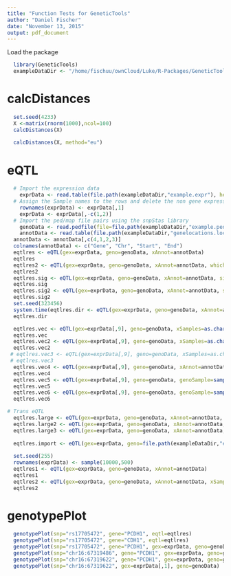 ```yaml
---
title: "Function Tests for GeneticTools"
author: "Daniel Fischer"
date: "November 13, 2015"
output: pdf_document
---
```


Load the package
```r
  library(GeneticTools)
  exampleDataDir <- "/home/fischuu/ownCloud/Luke/R-Packages/GeneticTools/exampleData"
```  
  
# calcDistances

```r
  set.seed(4233)
  X <-matrix(rnorm(1000),ncol=100)
  calcDistances(X)
  
  calcDistances(X, method="eu")
```
  
# eQTL
 
```r
  # Import the expression data
    exprData <- read.table(file.path(exampleDataDir,"example.expr"), header=TRUE)
  # Assign the Sample names to the rows and delete the non gene expression columns
    rownames(exprData) <- exprData[,1]
    exprData <- exprData[,-c(1,2)]
  # Import the ped/map file pairs using the snpStas library
    genoData <- read.pedfile(file=file.path(exampleDataDir,"example.ped"), snps=file.path(exampleDataDir,"example.map"))
    annotData <- read.table(file.path(exampleDataDir,"genelocations.loc"))
  annotData <- annotData[,c(4,1,2,3)]
  colnames(annotData) <- c("Gene", "Chr", "Start", "End")
  eqtlres <- eQTL(gex=exprData, geno=genoData, xAnnot=annotData)
  eqtlres
  eqtlres2 <- eQTL(gex=exprData, geno=genoData, xAnnot=annotData, which=c("PCDH1","PCDH10"))
  eqtlres2
  eqtlres.sig <- eQTL(gex=exprData, geno=genoData, xAnnot=annotData, sig=0.05)
  eqtlres.sig
  eqtlres.sig2 <- eQTL(gex=exprData, geno=genoData, xAnnot=annotData, sig=0.01, which=c("PCDH1","PCDH10"))
  eqtlres.sig2
  set.seed(323456)
  system.time(eqtlres.dir <- eQTL(gex=exprData, geno=genoData, xAnnot=annotData, method="dir", nper=100, mc=4))
  eqtlres.dir

  eqtlres.vec <- eQTL(gex=exprData[,9], geno=genoData, xSamples=as.character(1:500), xAnnot=annotData)
  eqtlres.vec
  eqtlres.vec2 <- eQTL(gex=exprData[,9], geno=genoData, xSamples=as.character(1:500), xAnnot=annotData[9,])
  eqtlres.vec2
 # eqtlres.vec3 <- eQTL(gex=exprData[,9], geno=genoData, xSamples=as.character(1:500))
 # eqtlres.vec3
  eqtlres.vec4 <- eQTL(gex=exprData[,9], geno=genoData, xAnnot=annotData[9,])
  eqtlres.vec4
  eqtlres.vec5 <- eQTL(gex=exprData[,9], geno=genoData, genoSample=sample(500), xAnnot=annotData[9,])
  eqtlres.vec5
  eqtlres.vec6 <- eQTL(gex=exprData[,9], geno=genoData, genoSample=sample(500), xAnnot=annotData)
  eqtlres.vec6

# Trans eQTL
  eqtlres.large <- eQTL(gex=exprData, geno=genoData, xAnnot=annotData, windowSize = NULL)
  eqtlres.large2 <- eQTL(gex=exprData, geno=genoData, xAnnot=annotData, windowSize = NULL, mc=4)
  eqtlres.large3 <- eQTL(gex=exprData, geno=genoData, xAnnot=annotData, windowSize = 0, mc=4)
  
  eqtlres.import <- eQTL(gex=exprData, geno=file.path(exampleDataDir,"example"), xAnnot=annotData)
  
  set.seed(255)
  rownames(exprData) <- sample(10000,500)
  eqtlres1 <- eQTL(gex=exprData, geno=genoData, xAnnot=annotData)
  eqtlres1
  eqtlres2 <- eQTL(gex=exprData, geno=genoData, xAnnot=annotData, xSamples=as.character(1:500))
  eqtlres2

```

# genotypePlot

```r
  genotypePlot(snp="rs17705472", gene="PCDH1", eqtl=eqtlres)
  genotypePlot(snp="rs17705472", gene="CDH1", eqtl=eqtlres)
  genotypePlot(snp="rs17705472", gene="PCDH1", gex=exprData, geno=genoData)
  genotypePlot(snp="chr16:67319486", gene="PCDH1", gex=exprData, geno=genoData)
  genotypePlot(snp="chr16:67319622", gene="PCDH1", gex=exprData, geno=genoData)
  genotypePlot(snp="chr16:67319622", gex=exprData[,1], geno=genoData)
```
